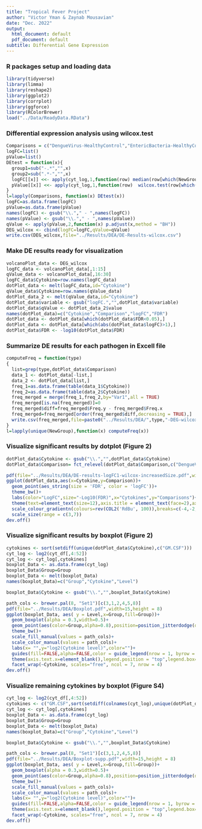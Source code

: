 ```yaml
---
title: "Tropical Fever Project"
author: "Victor Yman & Zaynab Mousavian"
date: "Dec. 2022"
output:
  html_document: default
  pdf_document: default
subtitle: Differential Gene Expression
---
```


### R packages setup and loading data

```r
library(tidyverse)
library(limma)
library(reshape2)
library(ggplot2)
library(corrplot)
library(ggforce)
library(RColorBrewer)
load("../Data/ReadyData.RData")
```

### Differential expression analysis using wilcox.test

```r
Comparisons = c("DengueVirus-HealthyControl","EntericBacteria-HealthyControl","InfluenzaVirus-HealthyControl","Pfalciparum-HealthyControl","PulmonaryBacteria-HealthyControl","EntericBacteria-DengueVirus","InfluenzaVirus-DengueVirus","Pfalciparum-DengueVirus","PulmonaryBacteria-DengueVirus","InfluenzaVirus-EntericBacteria","Pfalciparum-EntericBacteria","PulmonaryBacteria-EntericBacteria","Pfalciparum-InfluenzaVirus","PulmonaryBacteria-InfluenzaVirus","PulmonaryBacteria-Pfalciparum")
logFC=list()
pValue=list()
DEtest = function(x){
  group1=sub("-.*","",x)
  group2=sub(".*-","",x)
  logFC[[x]] <<- apply(cyt_log,1,function(row) median(row[which(NewGroup==group1)])-median(row[which(NewGroup==group2)]))
  pValue[[x]] <<- apply(cyt_log,1,function(row)  wilcox.test(row[which(NewGroup==group1)],row[which(NewGroup==group2)],paired = FALSE)$p.value)
}
l=lapply(Comparisons, function(x) DEtest(x))
logFC=as.data.frame(logFC)
pValue=as.data.frame(pValue)
names(logFC) <- gsub("\\."," - ",names(logFC))
names(pValue) <- gsub("\\."," - ",names(pValue))
qValue <- apply(pValue,2,function(x) p.adjust(x,method = "BH"))
DEG_wilcox <- cbind(logFC=logFC,qValue=qValue)
write.csv(DEG_wilcox,file="../Results/DEA/DE-Results-wilcox.csv")
```

### Make DE results ready for visualization

```r
volcanoPlot_data <- DEG_wilcox
logFC_data <- volcanoPlot_data[,1:15]
qValue_data <- volcanoPlot_data[,16:30]
logFC_data$Cytokine=row.names(logFC_data)
dotPlot_data <- melt(logFC_data,id="Cytokine")
qValue_data$Cytokine=row.names(qValue_data)
dotPlot_data_2 <- melt(qValue_data,id="Cytokine")
dotPlot_data$variable <- gsub("logFC.","",dotPlot_data$variable)
dotPlot_data$qValue <- dotPlot_data_2$value
names(dotPlot_data)=c("Cytokine","Comparison","logFC","FDR")
dotPlot_data <- dotPlot_data[which(dotPlot_data$FDR<0.05),]
dotPlot_data <- dotPlot_data[which(abs(dotPlot_data$logFC)>1),]
dotPlot_data$FDR <- -log10(dotPlot_data$FDR)
```

### Summarize DE results for each pathogen in Excell file

```r
computeFreq = function(type)
{
  list=grep(type,dotPlot_data$Comparison)
  data_1 <- dotPlot_data[-list,]
  data_2 <- dotPlot_data[list,]
  freq_1=as.data.frame(table(data_1$Cytokine))
  freq_2=as.data.frame(table(data_2$Cytokine))
  freq_merged = merge(freq_1,freq_2,by="Var1",all = TRUE)
  freq_merged[is.na(freq_merged)]=0
  freq_merged$diff=freq_merged$Freq.y - freq_merged$Freq.x
  freq_merged=freq_merged[order(freq_merged$diff,decreasing = TRUE),]
  write.csv(freq_merged,file=paste0("../Results/DEA/",type,"-DEG-wilcox.csv"))
}
l=lapply(unique(NewGroup),function(x) computeFreq(x))
```

### Visualize significant results by dotplot (Figure 2)

```r
dotPlot_data$Cytokine <- gsub("\\.","",dotPlot_data$Cytokine)
dotPlot_data$Comparison= fct_relevel(dotPlot_data$Comparison,c("DengueVirus - HealthyControl","EntericBacteria - HealthyControl","InfluenzaVirus - HealthyControl","Pfalciparum - HealthyControl","PulmonaryBacteria - HealthyControl","EntericBacteria - DengueVirus","InfluenzaVirus - DengueVirus","Pfalciparum - DengueVirus","PulmonaryBacteria - DengueVirus","InfluenzaVirus - EntericBacteria","Pfalciparum - EntericBacteria","PulmonaryBacteria - EntericBacteria","Pfalciparum - InfluenzaVirus","PulmonaryBacteria - InfluenzaVirus","PulmonaryBacteria - Pfalciparum"))

pdf(file="../Results/DEA/DE-results-logFC1-wilcox-increasedSize.pdf",width=15,height = 4.5)
ggplot(dotPlot_data,aes(x=Cytokine,y=Comparison))+
  geom_point(aes_string(size = 'FDR', color = 'logFC'))+
  theme_bw()+
  labs(color="LogFC",size="-Log10(FDR)",x="Cytokines",y="Comparisons")+
  theme(text=element_text(size=12),axis.title = element_text(face=2),axis.text.x=element_text(angle=90,hjust=1,vjust=0.5,size=12,face=1),axis.text.y=element_text(vjust=0.5,hjust=1,size=12,face=1),legend.title = element_text(size=10,face=2))+
  scale_colour_gradientn(colours=rev(COL2('RdBu', 100)),breaks=c(-4,-2,0,2,4), labels=c(-4,-2,0,2,4))+
  scale_size(range = c(3,7))
dev.off()
```

### Visualize significant results by boxplot (Figure 2)

```r
cytokines <- sort(setdiff(unique(dotPlot_data$Cytokine),c("GM.CSF")))
cyt_log <- log2(cyt_df[,4:52])
cyt_log <- cyt_log[,cytokines]
boxplot_Data <- as.data.frame(cyt_log)
boxplot_Data$Group=Group
boxplot_Data <- melt(boxplot_Data)
names(boxplot_Data)=c("Group","Cytokine","Level")

boxplot_Data$Cytokine <- gsub("\\.","",boxplot_Data$Cytokine)

path_cols <- brewer.pal(8, "Set1")[c(3,1,2,4,5,8)]
pdf(file="../Results/DEA/Boxplot.pdf",width=15,height = 8)
ggplot(boxplot_Data, aes( y = Level,x=Group,fill=Group))+
  geom_boxplot(alpha = 0.3,width=0.5)+
  geom_point(aes(color=Group,alpha=0.8),position=position_jitterdodge(dodge.width=0.3), size=1)+
  theme_bw()+
  scale_fill_manual(values = path_cols)+
  scale_color_manual(values = path_cols)+
  labs(x= "",y="log2(Cytokine level)",color="")+
  guides(fill=FALSE,alpha=FALSE,color = guide_legend(nrow = 1, byrow = TRUE,override.aes = list(size = 5)))+
  theme(axis.text.x=element_blank(),legend.position = "top",legend.box="vertical", text=element_text(size=14))+
  facet_wrap(~Cytokine, scales="free", ncol = 7, nrow = 4)
dev.off()
```

### Visualize remaining cytokines by boxplot (Figure S4)

```r
cyt_log <- log2(cyt_df[,4:52])
cytokines <- c("GM.CSF",sort(setdiff(colnames(cyt_log),unique(dotPlot_data$Cytokine))))
cyt_log <- cyt_log[,cytokines]
boxplot_Data <- as.data.frame(cyt_log)
boxplot_Data$Group=Group
boxplot_Data <- melt(boxplot_Data)
names(boxplot_Data)=c("Group","Cytokine","Level")

boxplot_Data$Cytokine <- gsub("\\.","",boxplot_Data$Cytokine)

path_cols <- brewer.pal(8, "Set1")[c(3,1,2,4,5,8)]
pdf(file="../Results/DEA/Boxplot-supp.pdf",width=15,height = 8)
ggplot(boxplot_Data, aes( y = Level,x=Group,fill=Group))+
  geom_boxplot(alpha = 0.3,width=0.5)+
  geom_point(aes(color=Group,alpha=0.8),position=position_jitterdodge(dodge.width=0.3), size=1)+
  theme_bw()+
  scale_fill_manual(values = path_cols)+
  scale_color_manual(values = path_cols)+
  labs(x= "",y="log2(Cytokine level)",color="")+
  guides(fill=FALSE,alpha=FALSE,color = guide_legend(nrow = 1, byrow = TRUE,override.aes = list(size = 5)))+
  theme(axis.text.x=element_blank(),legend.position = "top",legend.box="vertical", text=element_text(size=14))+
  facet_wrap(~Cytokine, scales="free", ncol = 7, nrow = 4)
dev.off()
```

